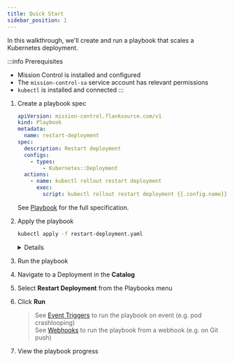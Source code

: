```yaml
---
title: Quick Start
sidebar_position: 1
---
```



In this walkthrough, we'll create and run a playbook that scales a Kubernetes deployment.

:::info Prerequisites
- Mission Control is installed and configured
- The `mission-control-sa` service account has relevant permissions
- `kubectl` is installed and connected
:::

1. Create a playbook spec

    ```yaml title="restart-deployment.yaml"
    apiVersion: mission-control.flanksource.com/v1
    kind: Playbook
    metadata:
      name: restart-deployment
    spec:
      description: Restart deployment
      configs:
        - types:
            - Kubernetes::Deployment
      actions:
        - name: kubectl rollout restart deployment
          exec:
            script: kubectl rollout restart deployment {{.config.name}} -n {{.config.tags.namespace}}
    ```

    See [Playbook](/reference/playbooks) for the full specification.


2. Apply the playbook

    ```bash
    kubectl apply -f restart-deployment.yaml
    ```
    <p/>



    <details summary="Add playbook from UI">
    <div className='white'>

    :::warning
    This is for development purposes, for production use a GitOps tool like Flux or Argo to apply the spec.
    :::

    1. Navigate to the **Playbooks** page
    2. Click on the <Plus color="#005be2" height={25} width={25}/> icon to add a new playbook
    3. Add the `spec` from the YAML file above

        <Screenshot img= "/img/playbook-create.png" size="500px"/>


    </div>
    </details>

3. Run the playbook


1. Navigate to a Deployment in the **Catalog**
2. Select **Restart Deployment** from the Playbooks menu
3. Click **Run**<br/>

    <Screenshot img="/img/restart-deployment.png" size="500px"/>

    > See [Event Triggers](/playbooks/events) to run the playbook on event (e.g. pod crashlooping) <br/>
    > See [Webhooks](/playbooks/webhooks) to run the playbook from a webhook (e.g. on Git push)
4. View the playbook progress

  <Screenshot img="/img/restart-deployment-run.png" width="900px"/>


